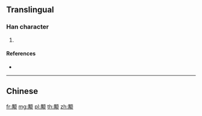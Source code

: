 {{character info/new}}
{{also|顒}}
==Translingual==

===Han character===
{{Han char|rn=181|rad=页|as=09|sn=15|four=|canj=WBMBO}}

# {{defn|Han|sort=页09}}

====References====
* {{Han ref|kx=1410.451|hdz=74382.010|uh=9899|ud=39065}}

----

==Chinese==
{{zh-see|顒}}

[[fr:颙]]
[[mg:颙]]
[[pl:颙]]
[[th:颙]]
[[zh:颙]]